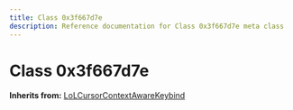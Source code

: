```yaml
---
title: Class 0x3f667d7e
description: Reference documentation for Class 0x3f667d7e meta class
---
```



# Class 0x3f667d7e

**Inherits from:** [LoLCursorContextAwareKeybind](/classes/lolcursorcontextawarekeybind)

<ClassDetails file="/db/classes/0x3f667d7e.3233b7ffeaa2.json" />
